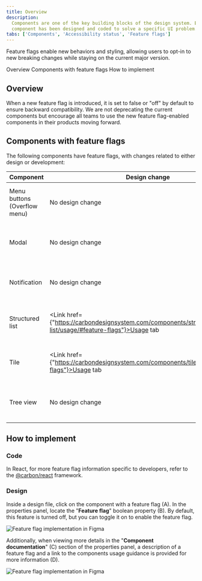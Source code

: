 ```yaml
---
title: Overview
description:
  Components are one of the key building blocks of the design system. Each
  component has been designed and coded to solve a specific UI problem.
tabs: ['Components', 'Accessibility status', 'Feature flags']
---
```



<PageDescription>

Feature flags enable new behaviors and styling, allowing users to opt-in to new
breaking changes while staying on the current major version.

</PageDescription>

<AnchorLinks>

<AnchorLink>Overview</AnchorLink>
<AnchorLink>Components with feature flags</AnchorLink>
<AnchorLink>How to implement</AnchorLink>

</AnchorLinks>

## Overview

When a new feature flag is introduced, it is set to false or "off" by default to
ensure backward compatibility. We are not deprecating the current components but
encourage all teams to use the new feature flag-enabled components in their
products moving forward.

## Components with feature flags

The following components have feature flags, with changes related to either
design or development:

| Component                    | Design change                                                                                                  | Code change                                                                                                                                                                                  |
| ---------------------------- | -------------------------------------------------------------------------------------------------------------- | -------------------------------------------------------------------------------------------------------------------------------------------------------------------------------------------- |
| Menu buttons (Overflow menu) | No design change                                                                                               | <Link href={"https://react.carbondesignsystem.com/?path=/docs/experimental-feature-flags-overflowmenu--overview"} renderIcon={() => <Launch aria-label="Launch" />}>React</Link>             |
| Modal                        | No design change                                                                                               | <Link href={"https://react.carbondesignsystem.com/?path=/docs/experimental-feature-flags-modal--overview"} renderIcon={() => <Launch aria-label="Launch" />}>React</Link>                    |
| Notification                 | No design change                                                                                               | <Link href={"https://react.carbondesignsystem.com/?path=/docs/experimental-feature-flags-notifications-actionable--overview"} renderIcon={() => <Launch aria-label="Launch" />}>React</Link> |
| Structured list              | <Link href={"https://carbondesignsystem.com/components/structured-list/usage/#feature-flags"}>Usage tab</Link> | <Link href={"https://react.carbondesignsystem.com/?path=/docs/experimental-feature-flags-structuredlist--overview"} renderIcon={() => <Launch aria-label="Launch" />}>React</Link>           |
| Tile                         | <Link href={"https://carbondesignsystem.com/components/tile/usage/#feature-flags"}>Usage tab</Link>            | <Link href={"https://react.carbondesignsystem.com/?path=/docs/experimental-feature-flags-tile--overview"} renderIcon={() => <Launch aria-label="Launch" />}>React</Link>                     |
| Tree view                    | No design change                                                                                               | <Link href={"https://react.carbondesignsystem.com/?path=/docs/experimental-feature-flags-treeview--overview"} renderIcon={() => <Launch aria-label="Launch" />}>React</Link>                 |

## How to implement

### Code

In React, for more feature flag information specific to developers, refer to the
[@carbon/react](https://react.carbondesignsystem.com/?path=/docs/experimental-feature-flags--overview)
framework.

### Design

Inside a design file, click on the component with a feature flag (A). In the
properties panel, locate the "**Feature flag**" boolean property (B). By
default, this feature is turned off, but you can toggle it on to enable the
feature flag.

<Row>
<Column colLg={8}>

![Feature flag implementation in Figma](images/feature-flag-implementation-1.png)

</Column>
</Row>

Additionally, when viewing more details in the "**Component documentation**" (C)
section of the properties panel, a description of a feature flag and a link to
the components usage guidance is provided for more information (D).

<Row>
<Column colLg={8}>

![Feature flag implementation in Figma](images/feature-flag-implementation-2.png)

</Column>
</Row>
